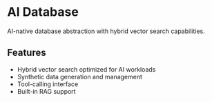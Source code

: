 # AI Database

AI-native database abstraction with hybrid vector search capabilities.

## Features

- Hybrid vector search optimized for AI workloads
- Synthetic data generation and management
- Tool-calling interface
- Built-in RAG support
